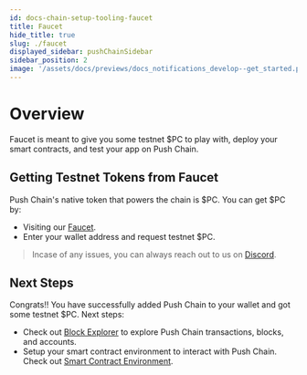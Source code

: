 ```yaml
---
id: docs-chain-setup-tooling-faucet
title: Faucet
hide_title: true
slug: ./faucet
displayed_sidebar: pushChainSidebar
sidebar_position: 2
image: '/assets/docs/previews/docs_notifications_develop--get_started.png'
---
```


# Overview

Faucet is meant to give you some testnet $PC to play with, deploy your smart contracts, and test your app on Push Chain.

<head>
  <title>{`Faucet | Tooling | Setup | Push Chain | Push Documentation`}</title>
</head>


## Getting Testnet Tokens from Faucet

Push Chain's native token that powers the chain is $PC. You can get $PC by:

- Visiting our [Faucet](https://faucet.push.org/).
- Enter your wallet address and request testnet $PC.

<IFrameModal
  url='https://faucet.push.org/'
  buttonTitle='Load Faucet Page'
  maxHeight='500px'
/>

> Incase of any issues, you can always reach out to us on [Discord](https://discord.gg/pushprotocol).

## Next Steps

Congrats!! You have successfully added Push Chain to your wallet and got some testnet $PC. Next steps:

- Check out [Block Explorer](/docs/chain/setup/tooling/block-explorer) to explore Push Chain transactions, blocks, and accounts.
- Setup your smart contract environment to interact with Push Chain. Check out [Smart Contract Environment](/docs/chain/setup/tooling/smart-contract-environment).
